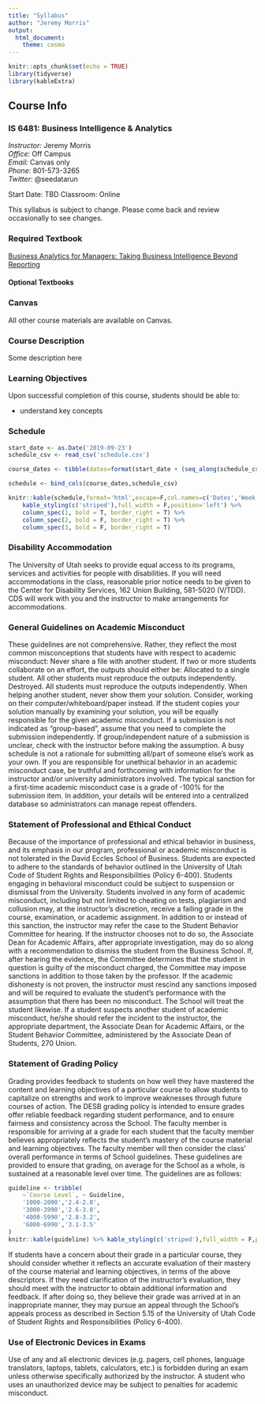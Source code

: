 ```yaml
---
title: "Syllabus"
author: "Jeremy Morris"
output: 
  html_document: 
    theme: cosmo
---
```


```r
knitr::opts_chunk$set(echo = TRUE)
library(tidyverse)
library(kableExtra)
```

## Course Info
### IS 6481: Business Intelligence & Analytics
_Instructor:_ Jeremy Morris   
_Office:_ Off Campus  
_Email:_ Canvas only  
_Phone:_ 801-573-3265  
<!-- _Office Hours:_ Wednesdays, 4:30-5:30pm in SFEBB 5155   -->
_Twitter:_ @seedatarun  

Start Date: TBD
Classroom: Online


This syllabus is subject to change. Please come back and review occasionally to see changes.

### Required Textbook
[Business Analytics for Managers: Taking Business Intelligence Beyond Reporting](https://www.amazon.com/Business-Analytics-Managers-Intelligence-Reporting/dp/111929858X)

#### Optional Textbooks

### Canvas  
All other course materials are available on Canvas.

### Course Description
Some description here

### Learning Objectives
Upon successful completion of this course, students should be able to:  

* understand key concepts

### Schedule

```r
start_date <- as.Date('2019-09-23')
schedule_csv <- read_csv('schedule.csv')

course_dates <- tibble(dates=format(start_date + (seq_along(schedule_csv$chapter)-1)*7,'%b %d, %Y'))

schedule <- bind_cols(course_dates,schedule_csv)

knitr::kable(schedule,format='html',escape=F,col.names=c('Dates','Week','Lecture Material/Topic','Lab','Due')) %>% 
    kable_styling(c('striped'),full_width = F,position='left') %>% 
    column_spec(1, bold = T, border_right = T) %>%
    column_spec(2, bold = F, border_right = T) %>%
    column_spec(3, bold = F, border_right = T)

```


### Disability Accommodation
The University of Utah seeks to provide equal access to its programs, services and activities for people with disabilities. If you will need accommodations in the class, reasonable prior notice needs to be given to the Center for Disability Services, 162 Union Building, 581-5020 (V/TDD). CDS will work with you and the instructor to make arrangements for accommodations.

### General Guidelines on Academic Misconduct
These guidelines are not comprehensive.  Rather, they reflect the most common misconceptions that students have with respect to academic misconduct:
Never share a file with another student.  If two or more students collaborate on an effort, the outputs should either be:
Allocated to a single student.  All other students must reproduce the outputs independently.
Destroyed.  All students must reproduce the outputs independently.
When helping another student, never show them your solution.  Consider, working on their computer/whiteboard/paper instead.  If the student copies your solution manually by examining your solution, you will be equally responsible for the given academic misconduct.
If a submission is not indicated as “group-based”, assume that you need to complete the submission independently.  If group/independent nature of a submission is unclear, check with the instructor before making the assumption.
A busy schedule is not a rationale for submitting all/part of someone else’s work as your own. 
If you are responsible for unethical behavior in an academic misconduct case, be truthful and forthcoming with information for the instructor and/or university administrators involved. 
The typical sanction for a first-time academic misconduct case is a grade of -100% for the submission item.  In addition, your details will be entered into a centralized database so administrators can manage repeat offenders.

### Statement of Professional and Ethical Conduct
Because of the importance of professional and ethical behavior in business, and its emphasis in our program, professional or academic misconduct is not tolerated in the David Eccles School of Business. Students are expected to adhere to the standards of behavior outlined in the University of Utah Code of Student Rights and Responsibilities (Policy 6-400). Students engaging in behavioral misconduct could be subject to suspension or dismissal from the University. Students involved in any form of academic misconduct, including but not limited to cheating on tests, plagiarism and collusion may, at the instructor's discretion, receive a failing grade in the course, examination, or academic assignment. In addition to or instead of this sanction, the instructor may refer the case to the Student Behavior Committee for hearing. If the instructor chooses not to do so, the Associate Dean for Academic Affairs, after appropriate investigation, may do so along with a recommendation to dismiss the student from the Business School. If, after hearing the evidence, the Committee determines that the student in question is guilty of the misconduct charged, the Committee may impose sanctions in addition to those taken by the professor. If the academic dishonesty is not proven, the instructor must rescind any sanctions imposed and will be required to evaluate the student's performance with the assumption that there has been no misconduct. The School will treat the student likewise. If a student suspects another student of academic misconduct, he/she should refer the incident to the instructor, the appropriate department, the Associate Dean for Academic Affairs, or the Student Behavior Committee, administered by the Associate Dean of Students, 270 Union.

### Statement of Grading Policy
Grading provides feedback to students on how well they have mastered the content and learning objectives of a particular course to allow students to capitalize on strengths and work to improve weaknesses through future courses of action. The DESB grading policy is intended to ensure grades offer reliable feedback regarding student performance, and to ensure fairness and consistency across the School. The faculty member is responsible for arriving at a grade for each student that the faculty member believes appropriately reflects the student's mastery of the course material and learning objectives. The faculty member will then consider the class' overall performance in terms of School guidelines. These guidelines are provided to ensure that grading, on average for the School as a whole, is sustained at a reasonable level over time. The guidelines are as follows:

```r
guideline <- tribble(
    ~`Course Level`, ~ Guideline,
    '1000-2000','2.4-2.8',
    '3000-3990','2.6-3.0',
    '4000-5990','2.8-3.2',
    '6000-6990','3.1-3.5'
)
knitr::kable(guideline) %>% kable_styling(c('striped'),full_width = F,position='left') %>% column_spec(1, bold = T, border_right = T)
```

If students have a concern about their grade in a particular course, they should consider whether it reflects an accurate evaluation of their mastery of the course material and learning objectives, in terms of the above descriptors. If they need clarification of the instructor's evaluation, they should meet with the instructor to obtain additional information and feedback. If after doing so, they believe their grade was arrived at in an inappropriate manner, they may pursue an appeal through the School's appeals process as described in Section 5.15 of the University of Utah Code of Student Rights and Responsibilities (Policy 6-400).

### Use of Electronic Devices in Exams
Use of any and all electronic devices (e.g. pagers, cell phones, language translators, laptops, tablets, calculators, etc.) is forbidden during an exam unless otherwise specifically authorized by the instructor. A student who uses an unauthorized device may be subject to penalties for academic misconduct.

